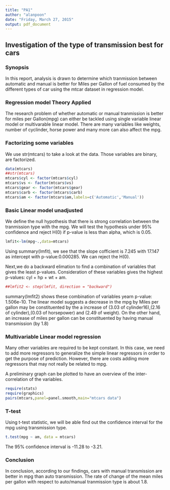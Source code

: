 ```yaml
---
title: "PA1"
author: "alanpoon"
date: "Friday, March 27, 2015"
output: pdf_document
---
```

## Investigation of the type of transmission best for cars

### Synopsis
In this report, analysis is drawn to determine which tranmission between automatic and manual is better for Miles per Gallon of fuel consumed by the different types of car using the mtcar dataset in regression model.

### Regression model Theory Applied
The research problem of whether automatic or manual tranmission is better for miles per Gallon(mpg) can either be tackled using single variable linear model or multivarable linear model. There are many variables like weights, number of cyclinder, horse power and many more can also affect the mpg. 

### Factorizing some variables
We use str(mtcars) to take a look at the data. Those variables are binary, are factorized.
```r
data(mtcars)
##str(mtcars)
mtcars$cyl <- factor(mtcars$cyl)
mtcars$vs <- factor(mtcars$vs)
mtcars$gear <- factor(mtcars$gear)
mtcars$carb <- factor(mtcars$carb)
mtcars$am <- factor(mtcars$am,labels=c('Automatic','Manual'))
```

### Basic Linear model unadjusted
We define the null hypothesis that there is strong correlation between the tranmission type with the mpg.
We will test the hypothesis under 95% confidence and reject H(0) if p-value is less than alpha, which is 0.05.

```r
lmfit<-lm(mpg~.,data=mtcars)
```
Using summary(lmfit), we see that the slope cofficient is 7.245 with 17.147 as intercept with p-value:0.000285.
We can reject the H(0). 

Next,we do a backward elimation to find a combination of variables that gives the least p-values.
Consideration of these variables gives the highest p-values: cyl + hp + wt + am.
```r

##lmfit2 <- step(lmfit, direction = "backward")

```

summary(lmfit2) shows these combination of variables yearn p-value: 1.506e-10.
The linear model suggests a decrease in the mpg by Miles per gallon may be constituented by the a increase of (3.03 of cylinder16),(2.16 of cylinder),(0.03 of horsepower) and (2.49 of weight). On the other hand, an increase of miles per gallon can be constituented by having manual transmission (by 1.8) 

### Multivariable Linear model regression 
Many other variables are required to be kept constant. In this case, we need to add more regressors to generalize the simple linear regressors in order to get the purpose of prediction. However, there are costs adding more regressors that may not really be related to mpg.

A preliminary graph can be plotted to have an overview of the inter-correlation of the variables.

```r
require(stats)
require(graphics)
pairs(mtcars,panel=panel.smooth,main="mtcars data")
```
### T-test 
Using t-test statistic, we will be able find out the confidence interval for the mpg using transmission type.
```r
t.test(mpg ~ am, data = mtcars)
```
The 95% confidence interval is -11.28 to -3.21.

### Conclusion
In conclusion, according to our findings, cars with manual transmission are better in mpg than auto transmission. The rate of change of the mean miles per gallon with respect to auto/manual tranmission type is about 1.8.



